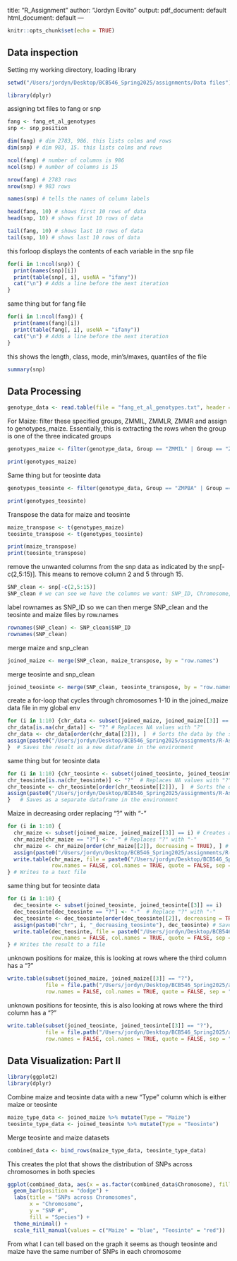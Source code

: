 title: "R_Assignment"
author: "Jordyn Eovito"
output:
  pdf_document: default
  html_document: default
---

```r
knitr::opts_chunk$set(echo = TRUE)
```


 
## Data inspection

Setting my working directory, loading library
```r
setwd("/Users/jordyn/Desktop/BCB546_Spring2025/assignments/Data files")

library(dplyr)
```


assigning txt files to fang or snp
```r
fang <- fang_et_al_genotypes
snp <- snp_position

dim(fang) # dim 2783, 986. this lists colms and rows
dim(snp) # dim 983, 15. this lists colms and rows

ncol(fang) # number of columns is 986
ncol(snp) # number of columns is 15

nrow(fang) # 2783 rows
nrow(snp) # 983 rows

names(snp) # tells the names of column labels

head(fang, 10) # shows first 10 rows of data
head(snp, 10) # shows first 10 rows of data

tail(fang, 10) # shows last 10 rows of data
tail(snp, 10) # shows last 10 rows of data
```


this forloop displays the contents of each variable in the snp file
```r
for(i in 1:ncol(snp)) {
  print(names(snp)[i])
  print(table(snp[, i], useNA = "ifany"))
  cat("\n") # Adds a line before the next iteration
} 
```

same thing but for fang file
```r
for(i in 1:ncol(fang)) {
  print(names(fang)[i])
  print(table(fang[, i], useNA = "ifany"))
  cat("\n") # Adds a line before the next iteration
} 
```

this shows the length, class, mode, min's/maxes, quantiles of the file

```r
summary(snp)
```

## Data Processing

```r
genotype_data <- read.table(file = "fang_et_al_genotypes.txt", header = TRUE)
```

For Maize: filter these specified groups, ZMMIL, ZMMLR, ZMMR and assign to genotypes_maize. Essentially, this is extracting the rows when the group is one of the three indicated groups
```r
genotypes_maize <- filter(genotype_data, Group == "ZMMIL" | Group == "ZMMLR" | Group == "ZMMR")

print(genotypes_maize)
```


Same thing but for teosinte data
```r
genotypes_teosinte <- filter(genotype_data, Group == "ZMPBA" | Group == "ZMPIL" | Group == "ZMPJA")

print(genotypes_teosinte)
```

Transpose the data for maize and teosinte
```r
maize_transpose <- t(genotypes_maize)
teosinte_transpose <- t(genotypes_teosinte)

print(maize_transpose)
print(teosinte_transpose)
```

remove the unwanted columns from the snp data as indicated by the snp[-c(2,5:15)]. This means to remove column 2 and 5 through 15.
```r
SNP_clean <- snp[-c(2,5:15)]
SNP_clean # we can see we have the columns we want: SNP_ID, Chromosome, and Position

```

label rownames as SNP_ID so we can then merge SNP_clean and the teosinte and maize files by row.names
```r
rownames(SNP_clean) <- SNP_clean$SNP_ID
rownames(SNP_clean)
```

merge maize and snp_clean
```r
joined_maize <- merge(SNP_clean, maize_transpose, by = "row.names")
```

merge teosinte and snp_clean
```r
joined_teosinte <- merge(SNP_clean, teosinte_transpose, by = "row.names")
```


create a for-loop that cycles through chromosomes 1-10 in the joined_maize data file in my global env
```r
for (i in 1:10) {chr_data <- subset(joined_maize, joined_maize[[3]] == i)  # Filters rows where the third column matches the chromosome number
chr_data[is.na(chr_data)] <- "?" # Replaces NA values with "?"
chr_data <- chr_data[order(chr_data[[2]]), ]  # Sorts the data by the second column in increasing order
assign(paste0("/Users/jordyn/Desktop/BCB546_Spring2025/assignments/R-Assignment/chr", i, "_increasing_maize"), chr_data)
}  # Saves the result as a new dataframe in the environment
```

same thing but for teosinte data
```r
for (i in 1:10) {chr_teosinte <- subset(joined_teosinte, joined_teosinte[[3]] == i) # Creates a new variable name for each chromosome dataset
chr_teosinte[is.na(chr_teosinte)] <- "?"  # Replaces NA values with "?"
chr_teosinte <- chr_teosinte[order(chr_teosinte[[2]]), ]  # Sorts the data by the second column in increasing order
assign(paste0("/Users/jordyn/Desktop/BCB546_Spring2025/assignments/R-Assignment/chr", i, "_increasing_teosinte"), chr_teosinte)
}   # Saves as a separate dataframe in the environment
```

Maize in decreasing order replacing "?" with "-"
```r
for (i in 1:10) {
  chr_maize <- subset(joined_maize, joined_maize[[3]] == i) # Creates a new variable for each chromosome dataset
  chr_maize[chr_maize == "?"] <- "-" # Replaces "?" with "-"
  chr_maize <- chr_maize[order(chr_maize[[2]], decreasing = TRUE), ] # Sorts by the second column in decreasing order
  assign(paste0("/Users/jordyn/Desktop/BCB546_Spring2025/assignments/R-Assignment/chr", i, "_decreasing_maize"), chr_maize) # Saves as a separate dataframe in the environment
  write.table(chr_maize, file = paste0("/Users/jordyn/Desktop/BCB546_Spring2025/assignments/R-Assignment/chr", i, "_decreasing_maize.txt"), 
              row.names = FALSE, col.names = TRUE, quote = FALSE, sep = "\t")
} # Writes to a text file
```

same thing but for teosinte data
```r
for (i in 1:10) {
  dec_teosinte <- subset(joined_teosinte, joined_teosinte[[3]] == i)
  dec_teosinte[dec_teosinte == "?"] <- "-"  # Replace "?" with "-"
  dec_teosinte <- dec_teosinte[order(dec_teosinte[[2]], decreasing = TRUE), ] # Sorts the data by the second column in decreasing order
  assign(paste0("chr", i, "_decreasing_teosinte"), dec_teosinte) # Saves as a new variable in the environment
  write.table(dec_teosinte, file = paste0("/Users/jordyn/Desktop/BCB546_Spring2025/assignments/R-Assignment/chr", i, "_decreasing_teosinte.txt"), 
              row.names = FALSE, col.names = TRUE, quote = FALSE, sep = "\t")
} # Writes the result to a file
```

unknown positions for maize, this is looking at rows where the third column has a "?"
```r
write.table(subset(joined_maize, joined_maize[[3]] == "?"), 
            file = file.path("/Users/jordyn/Desktop/BCB546_Spring2025/assignments/R-Assignment", "unknown_positions_maize.txt"), 
            row.names = FALSE, col.names = TRUE, quote = FALSE, sep = "\t")
```

unknown positions for teosinte, this is also looking at rows where the third column has a "?"
```r
write.table(subset(joined_teosinte, joined_teosinte[[3]] == "?"), 
            file = file.path("/Users/jordyn/Desktop/BCB546_Spring2025/assignments/R-Assignment", "unknown_positions_teosinte.txt"), 
            row.names = FALSE, col.names = TRUE, quote = FALSE, sep = "\t")
```

## Data Visualization: Part II

```r
library(ggplot2)
library(dplyr)
```

Combine maize and teosinte data with a new "Type" column which is either maize or teosinte
```r
maize_type_data <- joined_maize %>% mutate(Type = "Maize")
teosinte_type_data <- joined_teosinte %>% mutate(Type = "Teosinte")
```

Merge teosinte and maize datasets
```r
combined_data <- bind_rows(maize_type_data, teosinte_type_data)
```


This creates the plot that shows the distribution of SNPs across chromosomes in both species
```r
ggplot(combined_data, aes(x = as.factor(combined_data$Chromosome), fill = Type)) +
  geom_bar(position = "dodge") +
  labs(title = "SNPs across Chromosomes",
       x = "Chromosome",
       y = "SNP #",
       fill = "Species") +
  theme_minimal() +
  scale_fill_manual(values = c("Maize" = "blue", "Teosinte" = "red"))
```
From what I can tell based on the graph it seems as though teosinte and maize have the same number of SNPs in each chromosome

